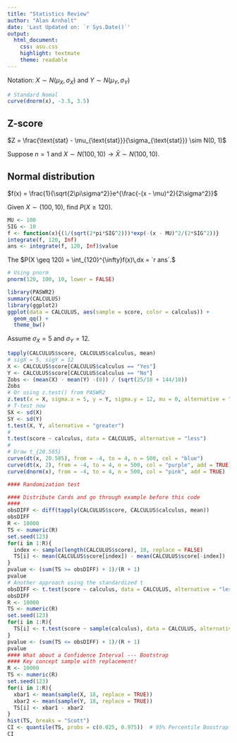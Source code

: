 ```yaml
---
title: "Statistics Review"
author: "Alan Arnholt"
date: 'Last Updated on: `r Sys.Date()`'
output:
  html_document:
    css: asu.css
    highlight: textmate
    theme: readable
---
```



Notation: $X \sim N(\mu_X, \sigma_X)$ and $Y \sim N(\mu_Y, \sigma_Y)$

```r
# Standard Nomal
curve(dnorm(x), -3.5, 3.5)
```

## Z-score

$Z = \frac{\text{stat} - \mu_{\text{stat}}}{\sigma_{\text{stat}}} \sim N(0, 1)$

Suppose $n = 1$ and $X \sim N(100, 10) \rightarrow \bar{X} \sim N(100, 10)$.

## Normal distribution

$f(x) = \frac{1}{\sqrt{2\pi\sigma^2}}e^{\frac{-(x - \mu)^2}{2\sigma^2}}$

Given $X \sim(100, 10)$, find $P(X \geq 120)$.

```r
MU <- 100
SIG <- 10
f <- function(x){(1/(sqrt(2*pi*SIG^2)))*exp(-(x - MU)^2/(2*SIG^2))}
integrate(f, 120, Inf)
ans <- integrate(f, 120, Inf)$value
```

The $P(X \geq 120) = \int_{120}^{\infty}f(x)\,dx = `r ans`.$

```r
# Using pnorm
pnorm(120, 100, 10, lower = FALSE)
```

```r
library(PASWR2)
summary(CALCULUS)
library(ggplot2)
ggplot(data = CALCULUS, aes(sample = score, color = calculus)) + 
  geom_qq() + 
  theme_bw()
```

Assume $\sigma_X = 5$ and $\sigma_Y=12$.

```r
tapply(CALCULUS$score, CALCULUS$calculus, mean)
# sigX = 5, sigY = 12
X <- CALCULUS$score[CALCULUS$calculus == "Yes"]
Y <- CALCULUS$score[CALCULUS$calculus == "No"]
Zobs <- (mean(X) - mean(Y) -(0)) / (sqrt(25/18 + 144/18))
Zobs
# Or using z.test() from PASWR2
z.test(x = X, sigma.x = 5, y = Y, sigma.y = 12, mu = 0, alternative = "greater")
# T-test now
SX <- sd(X)
SY <- sd(Y)
t.test(X, Y, alternative = "greater")
# 
t.test(score ~ calculus, data = CALCULUS, alternative = "less")
#
# Draw t_{20.585}
curve(dt(x, 20.585), from = -4, to = 4, n = 500, col = "blue")
curve(dt(x, 2), from = -4, to = 4, n = 500, col = "purple", add = TRUE)
curve(dnorm(x), from = -4, to = 4, n = 500, col = "pink", add = TRUE)

#### Randomization test

#### Distribute Cards and go through example before this code
####
obsDIFF <- diff(tapply(CALCULUS$score, CALCULUS$calculus, mean))
obsDIFF
R <- 10000
TS <- numeric(R)
set.seed(123)
for(i in 1:R){
  index <- sample(length(CALCULUS$score), 18, replace = FALSE)
  TS[i] <- mean(CALCULUS$score[index]) - mean(CALCULUS$score[-index])
}
pvalue <- (sum(TS >= obsDIFF) + 1)/(R + 1)
pvalue
# Another approach using the standardized t
obsDIFF <- t.test(score ~ calculus, data = CALCULUS, alternative = "less")$stat
obsDIFF
R <- 10000
TS <- numeric(R)
set.seed(123)
for(i in 1:R){
  TS[i] <- t.test(score ~ sample(calculus), data = CALCULUS, alternative = "less")$stat
}
pvalue <- (sum(TS <= obsDIFF) + 1)/(R + 1)
pvalue
#### What about a Confidence Interval --- Bootstrap
#### Key concept sample with replacement!
R <- 10000
TS <- numeric(R)
set.seed(123)
for(i in 1:R){
  xbar1 <- mean(sample(X, 18, replace = TRUE))
  xbar2 <- mean(sample(Y, 18, replace = TRUE))
  TS[i] <- xbar1 - xbar2
}
hist(TS, breaks = "Scott")
CI <- quantile(TS, probs = c(0.025, 0.975))  # 95% Percentile Boostrap CI
CI 
```